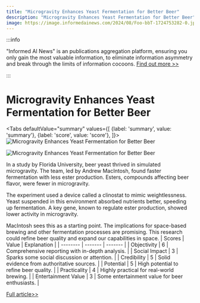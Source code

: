 ```yaml
---
title: "Microgravity Enhances Yeast Fermentation for Better Beer"
description: "Microgravity Enhances Yeast Fermentation for Better Beer"
image: https://image.informedainews.com/2024/08/Foo-bbT-1724753282-0.jpg
---
```



:::info

"Informed AI News" is an publications aggregation platform, ensuring you only gain the most valuable information, to eliminate information asymmetry and break through the limits of information cocoons.  [Find out more >>](/)

:::

# Microgravity Enhances Yeast Fermentation for Better Beer


<Tabs
	defaultValue="summary"
	values={[
	{label: 'summary', value: 'summary'},
	{label: 'score', value: 'score'},
]}>
<TabItem value="summary">
<img
  src="https://image.informedainews.com/2024/08/Foo-bbT-1724753282-0.jpg"
  alt="Microgravity Enhances Yeast Fermentation for Better Beer"
/>

<img
  src="https://image.informedainews.com/2024/08/Foo-pYD-1724753282-1.jpg"
  alt="Microgravity Enhances Yeast Fermentation for Better Beer"
/>



In a study by Florida University, beer yeast thrived in simulated microgravity. The team, led by Andrew MacIntosh, found faster fermentation with less ester production. Esters, compounds affecting beer flavor, were fewer in microgravity.

The experiment used a device called a clinostat to mimic weightlessness. Yeast suspended in this environment absorbed nutrients better, speeding up fermentation. A key gene, known to regulate ester production, showed lower activity in microgravity.

MacIntosh sees this as a starting point. The implications for space-based brewing and other fermentation processes are promising. This research could refine beer quality and expand our capabilities in space.
</TabItem>
<TabItem value="score">
	| Scores     | Value   | Explanation |
	| -------- | ------- | ------- |
	| Objectivity  | 6    | Comprehensive reporting with in-depth analysis.    |
	| Social Impact | 3     | Sparks some social discussion or attention.    |
	| Credibility    | 5    | Solid evidence from authoritative sources.    |
	| Potential    | 5    | High potential to refine beer quality.    |
	| Practicality    | 4    | Highly practical for real-world brewing.    |
	| Entertainment Value    | 3    | Some entertainment value for beer enthusiasts.    |
</TabItem>
</Tabs>

[Full article>>](https://www.cnbeta.com.tw/articles/science/1443571.htm)
